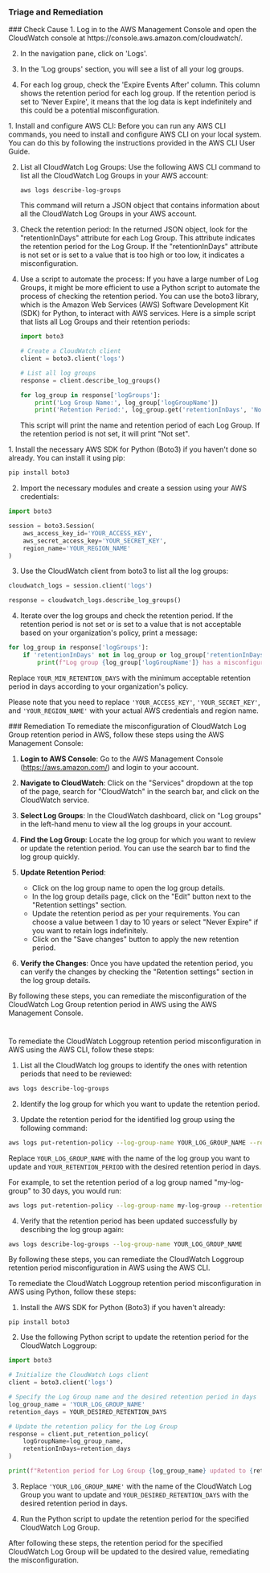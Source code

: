 
### Triage and Remediation
<Tabs>

<Tab title='Cause'>
### Check Cause
<AccordionGroup>
<Accordion title='Using Console' defaultOpen='true'>
1. Log in to the AWS Management Console and open the CloudWatch console at https://console.aws.amazon.com/cloudwatch/.

2. In the navigation pane, click on 'Logs'.

3. In the 'Log groups' section, you will see a list of all your log groups. 

4. For each log group, check the 'Expire Events After' column. This column shows the retention period for each log group. If the retention period is set to 'Never Expire', it means that the log data is kept indefinitely and this could be a potential misconfiguration.
</Accordion>

<Accordion title='Using CLI'>
1. Install and configure AWS CLI: Before you can run any AWS CLI commands, you need to install and configure AWS CLI on your local system. You can do this by following the instructions provided in the AWS CLI User Guide.

2. List all CloudWatch Log Groups: Use the following AWS CLI command to list all the CloudWatch Log Groups in your AWS account:

   ```
   aws logs describe-log-groups
   ```

   This command will return a JSON object that contains information about all the CloudWatch Log Groups in your AWS account.

3. Check the retention period: In the returned JSON object, look for the "retentionInDays" attribute for each Log Group. This attribute indicates the retention period for the Log Group. If the "retentionInDays" attribute is not set or is set to a value that is too high or too low, it indicates a misconfiguration.

4. Use a script to automate the process: If you have a large number of Log Groups, it might be more efficient to use a Python script to automate the process of checking the retention period. You can use the boto3 library, which is the Amazon Web Services (AWS) Software Development Kit (SDK) for Python, to interact with AWS services. Here is a simple script that lists all Log Groups and their retention periods:

   ```python
   import boto3

   # Create a CloudWatch client
   client = boto3.client('logs')

   # List all log groups
   response = client.describe_log_groups()

   for log_group in response['logGroups']:
       print('Log Group Name:', log_group['logGroupName'])
       print('Retention Period:', log_group.get('retentionInDays', 'Not set'))
   ```
   
   This script will print the name and retention period of each Log Group. If the retention period is not set, it will print "Not set".
</Accordion>

<Accordion title='Using Python'>
1. Install the necessary AWS SDK for Python (Boto3) if you haven't done so already. You can install it using pip:

```python
pip install boto3
```

2. Import the necessary modules and create a session using your AWS credentials:

```python
import boto3

session = boto3.Session(
    aws_access_key_id='YOUR_ACCESS_KEY',
    aws_secret_access_key='YOUR_SECRET_KEY',
    region_name='YOUR_REGION_NAME'
)
```

3. Use the CloudWatch client from boto3 to list all the log groups:

```python
cloudwatch_logs = session.client('logs')

response = cloudwatch_logs.describe_log_groups()
```

4. Iterate over the log groups and check the retention period. If the retention period is not set or is set to a value that is not acceptable based on your organization's policy, print a message:

```python
for log_group in response['logGroups']:
    if 'retentionInDays' not in log_group or log_group['retentionInDays'] < YOUR_MIN_RETENTION_DAYS:
        print(f"Log group {log_group['logGroupName']} has a misconfigured retention period.")
```

Replace `YOUR_MIN_RETENTION_DAYS` with the minimum acceptable retention period in days according to your organization's policy.

Please note that you need to replace `'YOUR_ACCESS_KEY'`, `'YOUR_SECRET_KEY'`, and `'YOUR_REGION_NAME'` with your actual AWS credentials and region name.
</Accordion>

</AccordionGroup>
</Tab>
<Tab title='Remediation'>
### Remediation

<AccordionGroup>
<Accordion title='Using Console' defaultOpen='true'>
To remediate the misconfiguration of CloudWatch Log Group retention period in AWS, follow these steps using the AWS Management Console:

1. **Login to AWS Console**: Go to the AWS Management Console (https://aws.amazon.com/) and login to your account.

2. **Navigate to CloudWatch**: Click on the "Services" dropdown at the top of the page, search for "CloudWatch" in the search bar, and click on the CloudWatch service.

3. **Select Log Groups**: In the CloudWatch dashboard, click on "Log groups" in the left-hand menu to view all the log groups in your account.

4. **Find the Log Group**: Locate the log group for which you want to review or update the retention period. You can use the search bar to find the log group quickly.

5. **Update Retention Period**:
   - Click on the log group name to open the log group details.
   - In the log group details page, click on the "Edit" button next to the "Retention settings" section.
   - Update the retention period as per your requirements. You can choose a value between 1 day to 10 years or select "Never Expire" if you want to retain logs indefinitely.
   - Click on the "Save changes" button to apply the new retention period.

6. **Verify the Changes**: Once you have updated the retention period, you can verify the changes by checking the "Retention settings" section in the log group details.

By following these steps, you can remediate the misconfiguration of the CloudWatch Log Group retention period in AWS using the AWS Management Console.

#
</Accordion>

<Accordion title='Using CLI'>
To remediate the CloudWatch Loggroup retention period misconfiguration in AWS using the AWS CLI, follow these steps:

1. List all the CloudWatch log groups to identify the ones with retention periods that need to be reviewed:
```bash
aws logs describe-log-groups
```

2. Identify the log group for which you want to update the retention period.

3. Update the retention period for the identified log group using the following command:
```bash
aws logs put-retention-policy --log-group-name YOUR_LOG_GROUP_NAME --retention-in-days YOUR_RETENTION_PERIOD
```
Replace `YOUR_LOG_GROUP_NAME` with the name of the log group you want to update and `YOUR_RETENTION_PERIOD` with the desired retention period in days.

For example, to set the retention period of a log group named "my-log-group" to 30 days, you would run:
```bash
aws logs put-retention-policy --log-group-name my-log-group --retention-in-days 30
```

4. Verify that the retention period has been updated successfully by describing the log group again:
```bash
aws logs describe-log-groups --log-group-name YOUR_LOG_GROUP_NAME
```

By following these steps, you can remediate the CloudWatch Loggroup retention period misconfiguration in AWS using the AWS CLI.
</Accordion>

<Accordion title='Using Python'>
To remediate the CloudWatch Loggroup retention period misconfiguration in AWS using Python, follow these steps:

1. Install the AWS SDK for Python (Boto3) if you haven't already:
```
pip install boto3
```

2. Use the following Python script to update the retention period for the CloudWatch Loggroup:

```python
import boto3

# Initialize the CloudWatch Logs client
client = boto3.client('logs')

# Specify the Log Group name and the desired retention period in days
log_group_name = 'YOUR_LOG_GROUP_NAME'
retention_days = YOUR_DESIRED_RETENTION_DAYS

# Update the retention policy for the Log Group
response = client.put_retention_policy(
    logGroupName=log_group_name,
    retentionInDays=retention_days
)

print(f"Retention period for Log Group {log_group_name} updated to {retention_days} days.")
```

3. Replace `'YOUR_LOG_GROUP_NAME'` with the name of the CloudWatch Log Group you want to update and `YOUR_DESIRED_RETENTION_DAYS` with the desired retention period in days.

4. Run the Python script to update the retention period for the specified CloudWatch Log Group.

After following these steps, the retention period for the specified CloudWatch Log Group will be updated to the desired value, remediating the misconfiguration.
</Accordion>

</AccordionGroup>
</Tab>
</Tabs>
